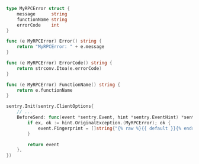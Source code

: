 ```go
type MyRPCError struct {
	message      string
	functionName string
	errorCode    int
}

func (e MyRPCError) Error() string {
	return "MyRPCError: " + e.message
}

func (e MyRPCError) ErrorCode() string {
	return strconv.Itoa(e.errorCode)
}

func (e MyRPCError) FunctionName() string {
	return e.functionName
}

sentry.Init(sentry.ClientOptions{
	// ...
	BeforeSend: func(event *sentry.Event, hint *sentry.EventHint) *sentry.Event {
		if ex, ok := hint.OriginalException.(MyRPCError); ok {
			event.Fingerprint = []string{"{% raw %}{{ default }}{% endraw %}", ex.ErrorCode(), ex.FunctionName()}
		}

		return event
	},
})
```
